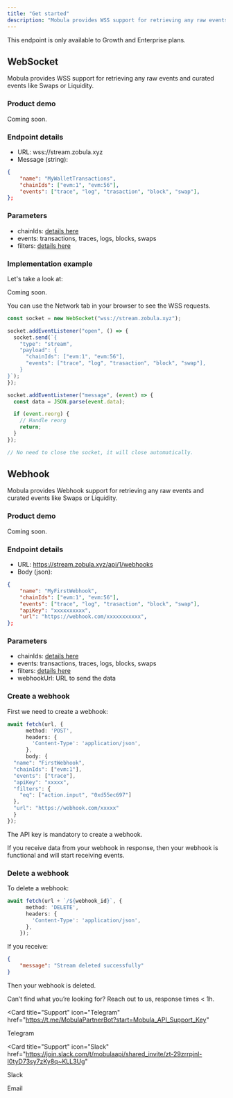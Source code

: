 ```yaml
---
title: "Get started"
description: "Mobula provides WSS support for retrieving any raw events and curated events (i.e. Swaps, Liquidity)."
---
```


<Tip> This endpoint is only available to Growth and Enterprise plans. </Tip>

## WebSocket

Mobula provides WSS support for retrieving any raw events and curated events like Swaps or Liquidity.

### Product demo

Coming soon.

### Endpoint details

- URL: wss://stream.zobula.xyz
- Message (string):

```json
{
    "name": "MyWalletTransactions",
    "chainIds": ["evm:1", "evm:56"],
    "events": ["trace", "log", "trasaction", "block", "swap"],
};
```

### Parameters

- chainIds: [details here](/blockchains/intro-blockchains)
- events: transactions, traces, logs, blocks, swaps
- filters: [details here](/indexing-stream/stream/filters)

### Implementation example

Let's take a look at:

Coming soon.

<Tip>You can use the Network tab in your browser to see the WSS requests. </Tip>

```typescript
const socket = new WebSocket("wss://stream.zobula.xyz");

socket.addEventListener("open", () => {
  socket.send(`{
    "type": "stream",
    "payload": {
      "chainIds": ["evm:1", "evm:56"],
      "events": ["trace", "log", "trasaction", "block", "swap"],
    }
}`);
});

socket.addEventListener("message", (event) => {
  const data = JSON.parse(event.data);

  if (event.reorg) {
    // Handle reorg
    return;
  }
});

// No need to close the socket, it will close automatically.
```

## Webhook

Mobula provides Webhook support for retrieving any raw events and curated events like Swaps or Liquidity.

### Product demo

Coming soon.

### Endpoint details

- URL: https://stream.zobula.xyz/api/1/webhooks
- Body (json):

```json
{
    "name": "MyFirstWebhook",
    "chainIds": ["evm:1", "evm:56"],
    "events": ["trace", "log", "trasaction", "block", "swap"],
    "apiKey": "xxxxxxxxxx",
    "url": "https://webhook.com/xxxxxxxxxxx",
};
```

### Parameters

- chainIds: [details here](/blockchains/intro-blockchains)
- events: transactions, traces, logs, blocks, swaps
- filters: [details here](/indexing-stream/stream/filters)
- webhookUrl: URL to send the data

### Create a webhook

First we need to create a webhook:

```typescript
await fetch(url, {
      method: 'POST',
      headers: {
        'Content-Type': 'application/json',
      },
      body: {
  "name": "FirstWebhook",
  "chainIds": ["evm:1"],
  "events": ["trace"],
  "apiKey": "xxxxx",
  "filters": {
    "eq": ["action.input", "0xd55ec697"]
  },
  "url": "https://webhook.com/xxxxx"
  }
});
```

<Tip> The API key is mandatory to create a webhook. </Tip>

If you receive data from your webhook in response, then your webhook is functional and will start receiving events.

### Delete a webhook

To delete a webhook:

```typescript
await fetch(url + `/${webhook_id}`, {
      method: 'DELETE',
      headers: {
        'Content-Type': 'application/json',
      },
    });
```

If you receive: 

```json
{
    "message": "Stream deleted successfully"
}
```

Then your webhook is deleted.


Can’t find what you’re looking for? Reach out to us, response times < 1h.

<CardGroup>

<Card
  title="Support"
  icon="Telegram"
  href="https://t.me/MobulaPartnerBot?start=Mobula_API_Support_Key"
>
  Telegram
</Card>

<Card
  title="Support"
  icon="Slack"
  href="https://join.slack.com/t/mobulaapi/shared_invite/zt-29zrrpjnl-I0tyD73sy7zKy8q~KLL3Ug"
>
  Slack
</Card>

<Card title="Need help?" icon="envelope" href="mailto:contact@mobulalabs.org">
  Email
</Card>

</CardGroup>
